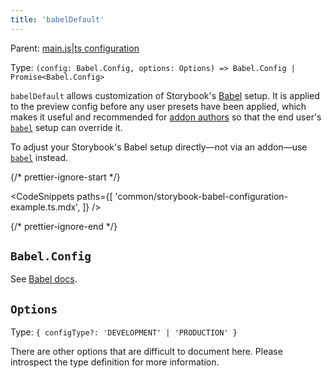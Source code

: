 ```yaml
---
title: 'babelDefault'
---
```


Parent: [main.js|ts configuration](./main-config.md)

Type: `(config: Babel.Config, options: Options) => Babel.Config | Promise<Babel.Config>`

`babelDefault` allows customization of Storybook's [Babel](https://babeljs.io/) setup. It is applied to the preview config before any user presets have been applied, which makes it useful and recommended for [addon authors](../addons/writing-presets.md#babel) so that the end user's [`babel`](./main-config-babel.md) setup can override it.

<Callout variant="info" icon="💡">

To adjust your Storybook's Babel setup directly—not via an addon—use [`babel`](./main-config-babel.md) instead.

</Callout>

{/* prettier-ignore-start */}

<CodeSnippets
  paths={[
    'common/storybook-babel-configuration-example.ts.mdx',
  ]}
/>

{/* prettier-ignore-end */}

## `Babel.Config`

See [Babel docs](https://babeljs.io/docs/options).

## `Options`

Type: `{ configType?: 'DEVELOPMENT' | 'PRODUCTION' }`

There are other options that are difficult to document here. Please introspect the type definition for more information.
